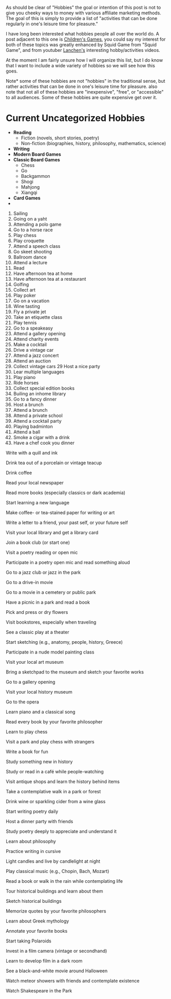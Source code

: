 <Box>As should be clear of "Hobbies" the goal or intention of this post is not to give you cheeky ways to money with various affiliate marketing 
methods. The goal of this is simply to provide a list of "activities that can be done regularly in one's leisure time for pleasure."</Box>

<Collapse title="How was this list compiled?">I have long been interested what hobbies people all over the world do. A post adjacent to this one is [Children's Games](), you could say my interest for both of these topics
was greatly enhanced by Squid Game from "Squid Game", and from youtuber [Lanchen's](https://www.youtube.com/@justlanchen) interesting hobby/activities videos. </Collapse>

At the moment I am fairly unsure how I will organize this list, but I do know that I want to include a wide variety of hobbies so we will see how this goes. 

Note* some of these hobbies are not "hobbies" in the traditional sense, but rather activities that can be done in one's leisure time for pleasure.
also note that not all of these hobbies are "inexpensive", "free", or "accessible" to all audiences. Some of these hobbies are quite expensive get over it. 

# Current Uncategorized Hobbies 
- **Reading**
    - Fiction (novels, short stories, poetry)
    - Non-fiction (biographies, history, philosophy, mathematics, science)
- **Writing** 
- **Modern Board Games**
- **Classic Board Games**
    - Chess
    - Go
    - Backgammon
    - Shogi 
    - Mahjong 
    - Xiangqi
- **Card Games**
- 

1. Sailing
2. Going on a yaht
3. Attending a polo game
3. Go to a horse race
4. Play chess
5. Play croquette
6. Attend a speech class
7. Go skeet shooting
8. Ballroom dance
9. Attend a lecture
10. Read
11. Have afternoon tea at home
12. Have afternoon tea at a restaurant 
13. Golfing 
14. Collect art
15. Play poker
16. Go on a vacation
17. Wine tasting
18. Fly a private jet
19. Take an etiquette class
20. Play tennis
21. Go to a speakeasy 
22. Attend a gallery opening
23. Attend charity events
24. Make a cocktail
25. Drive a vintage car
26. Attend a jazz concert
27. Attend an auction 
28. Collect vintage cars
29 Host a nice party
30. Lear multiple languages 
31. Play piano
32. Ride horses
33. Collect special edition books
34. Builing an inhome library
35. Go to a fancy dinner
36. Host a brunch 
37. Attend a brunch
38. Attend a private school
39. Attend a cocktail party 
40. Playing badminton 
41. Attend a ball
42. Smoke a cigar with a drink
43. Have a chef cook you dinner

Write with a quill and ink

Drink tea out of a porcelain or vintage teacup

Drink coffee

Read your local newspaper

Read more books (especially classics or dark academia)

Start learning a new language

Make coffee- or tea-stained paper for writing or art

Write a letter to a friend, your past self, or your future self

Visit your local library and get a library card

Join a book club (or start one)

Visit a poetry reading or open mic

Participate in a poetry open mic and read something aloud

Go to a jazz club or jazz in the park

Go to a drive-in movie

Go to a movie in a cemetery or public park

Have a picnic in a park and read a book

Pick and press or dry flowers

Visit bookstores, especially when traveling

See a classic play at a theater

Start sketching (e.g., anatomy, people, history, Greece)

Participate in a nude model painting class

Visit your local art museum

Bring a sketchpad to the museum and sketch your favorite works

Go to a gallery opening

Visit your local history museum

Go to the opera

Learn piano and a classical song

Read every book by your favorite philosopher

Learn to play chess

Visit a park and play chess with strangers

Write a book for fun

Study something new in history

Study or read in a café while people-watching

Visit antique shops and learn the history behind items

Take a contemplative walk in a park or forest

Drink wine or sparkling cider from a wine glass

Start writing poetry daily

Host a dinner party with friends

Study poetry deeply to appreciate and understand it

Learn about philosophy

Practice writing in cursive

Light candles and live by candlelight at night

Play classical music (e.g., Chopin, Bach, Mozart)

Read a book or walk in the rain while contemplating life

Tour historical buildings and learn about them

Sketch historical buildings

Memorize quotes by your favorite philosophers

Learn about Greek mythology

Annotate your favorite books

Start taking Polaroids

Invest in a film camera (vintage or secondhand)

Learn to develop film in a dark room

See a black-and-white movie around Halloween

Watch meteor showers with friends and contemplate existence

Watch Shakespeare in the Park